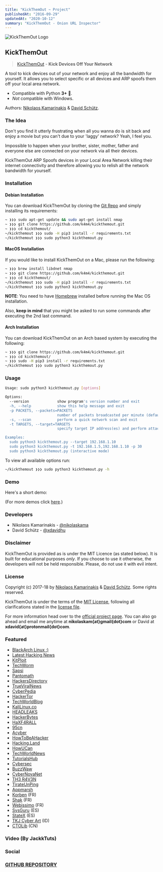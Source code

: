 ```yaml
---
title: "KickThemOut ~ Project"
publishedAt: "2016-09-29"
updatedAt: "2020-10-12"
summary: "KickThemOut - Onion URL Inspector"
---
```



![KickThemOut Logo](kickthemoutproject/kickthemout_small.png)

## KickThemOut

> [KickThemOut](https://nikolaskama.me/kickthemoutproject) - **Kick Devices Off Your Network**

A tool to kick devices out of your network and enjoy all the bandwidth for yourself.
It allows you to select specific or all devices and ARP spoofs them off your local area network.

- Compatible with Python **3+** 🎉.
- *Not* compatible with Windows.

Authors: [Nikolaos Kamarinakis](mailto:nikolaskam@gmail.com) & [David Schütz](mailto:xdavid@protonmail.com).

### The Idea

Don't you find it utterly frustrating when all you wanna do is sit back and enjoy a movie but you can't due to your 'laggy' network? Yeah, I feel you. 

Impossible to happen when your brother, sister, mother, father and everyone else are connected on your network via all their devices.

KickThemOut ARP Spoofs devices in your Local Area Network killing their internet connectivity and therefore allowing you to relish all the network bandwidth for yourself.

### Installation

#### Debian Installation

You can download KickThemOut by cloning the [Git Repo](https://github.com/k4m4/kickthemout) and simply installing its requirements:

```bash
~ ❯❯❯ sudo apt-get update && sudo apt-get install nmap
~ ❯❯❯ git clone https://github.com/k4m4/kickthemout.git
~ ❯❯❯ cd kickthemout/
~/kickthemout ❯❯❯ sudo -H pip3 install -r requirements.txt
~/kickthemout ❯❯❯ sudo python3 kickthemout.py
```

#### MacOS Installation

If you would like to install KickThemOut on a Mac, please run the following:

```bash
~ ❯❯❯ brew install libdnet nmap
~ ❯❯❯ git clone https://github.com/k4m4/kickthemout.git
~ ❯❯❯ cd kickthemout/
~/kickthemout ❯❯❯ sudo -H pip3 install -r requirements.txt
~/kickthemout ❯❯❯ sudo python3 kickthemout.py
```

**NOTE**: You need to have [Homebrew](https://brew.sh/) installed before running the Mac OS installation. 

Also, **keep in mind** that you might be asked to run some commands after executing the 2nd last command.

#### Arch Installation

You can download KickThemOut on an Arch based system by executing the following:

```bash
~ ❯❯❯ git clone https://github.com/k4m4/kickthemout.git
~ ❯❯❯ cd kickthemout/
~ ❯❯❯ sudo -H pip3 install -r requirements.txt
~/kickthemout ❯❯❯ sudo python3 kickthemout.py
```

### Usage

```bash
Usage: sudo python3 kickthemout.py [options]

Options:
  --version             show program's version number and exit
  -h, --help            show this help message and exit
  -p PACKETS, --packets=PACKETS
						number of packets broadcasted per minute (default: 6)
  -s, --scan            perform a quick network scan and exit
  -t TARGETS, --target=TARGETS
						specify target IP address(es) and perform attack

Examples:
  sudo python3 kickthemout.py --target 192.168.1.10 
  sudo python3 kickthemout.py -t 192.168.1.5,192.168.1.10 -p 30
  sudo python3 kickthemout.py (interactive mode)
```

To view all available options run:

```bash
~/kickthemout ❯❯❯ sudo python3 kickthemout.py -h
```

### Demo

Here's a short demo:

<AsciinemaPlayer id="98200" size='medium' speed={1.5} />

(For more demos click [here](https://asciinema.org/~k4m4).)

### Developers

* Nikolaos Kamarinakis - [@nikolaskama](https://twitter.com/nikolaskama)
* David Schütz - [@xdavidhu](https://twitter.com/xdavidhu)

### Disclaimer

KickThemOut is provided as is under the MIT Licence (as stated below). 
It is built for educational purposes *only*. If you choose to use it otherwise, the developers will not be held responsible. Please, do not use it with evil intent.

### License

Copyright (c) 2017-18 by [Nikolaos Kamarinakis](mailto:nikolaskam@gmail.com) & [David Schütz](mailto:xdavid@protonmail.com). Some rights reserved.

KickThemOut is under the terms of the [MIT License](https://www.tldrlegal.com/l/mit), following all clarifications stated in the [license file](https://raw.githubusercontent.com/k4m4/kickthemout/master/LICENSE).

For more information head over to the [official project page](https://nikolaskama.me/kickthemoutproject).
You can also go ahead and email me anytime at **nikolaskam{at}gmail{dot}com** or David at **xdavid{at}protonmail{dot}com**.

### Featured

* [BlackArch Linux :)](https://blackarch.org/tools.html)
* [Latest Hacking News](https://latesthackingnews.com/2017/01/10/kickthemout-tool-to-kick-devices-off-your-network/)
* [KitPloit](https://www.kitploit.com/2017/01/kickthemout-kick-devices-off-your.html)
* [TechWorm](https://www.techworm.net/2017/01/kickthemout-powerful-python-tool-kick-nasties-connected-network.html)
* [Sapsi](https://sapsi.org/kickthemout-kick-devices-off-your-network/)
* [Pantomath](https://www.pantomath.xyz/how-to-prevent-neigbhours-using-youre-wifi-kickthemout/)
* [HackersDirectory](https://hackersdirectory.tk/)
* [TrueViralNews](https://trueviralnews.com/kickthemout-a-tool-to-kick-devices-off-your-network/)
* [CyberPedia](https://cyberpedia.in/how-to-kick-someone-off-your-wifi/)
* [HackerTor](https://hackertor.com/2017/01/09/kickthemout-kick-devices-off-your-network/)
* [TechWorldBlog](https://techworldblog.in/tools-to-kick-devices-off-your-network/)
* [KaliLinux.co](https://kalilinux.co/2017/01/22/kickthemout-kick-devices-off-network/)
* [HEADLEAKS](https://headleaks.com/2017/01/kickthemout-a-powerful-python-tool-to-kick-those-nasties-connected-to-your-network/)
* [HackerBytes](https://www.hackerbytes.net/2017/01/18/kickthemout-script-to-kill-all-wifi-users/)
* [HaXF4RALL](https://haxf4rall.com/2017/01/09/kickthemout-kick-devices-off-your-network/)
* [95cn](https://95cnweb.com/1762.html)
* [Acyber](https://acyber.ir/blog/kickthemout-kick-devices-off-network/)
* [HowToBeAHacker](https://howtobeahacker.tk/tag/kickthemout)
* [Hacking.Land](https://www.hacking.land/2017/01/kickthemout-kick-devices-off-your_11.html)
* [HowUCan](https://howucan.gr/scripts-tools/1504-kickthemout-kick-devices-off-your-network)
* [TechWorldNews](https://www.techworldnews.co/2017/01/kickthemout-tool-to-kick-devices-off.html)
* [TutorialsHub](https://www.tutorialshub.us/kickthemout-kick-devices/)
* [Cybersec](https://www.cybersecsolution.com/kickthemout-tool-to-kick-devices-off-your-network/)
* [BuzzWaw](https://www.buzzwaw.com/2017/01/how-to-kick-someone-off-your-wireless.html)
* [CyberNovaNet](https://cybernovanet.wordpress.com/2017/01/09/kickthemout-kick-devices-off-your-network/)
* [TH3 R4V3N](https://th3-r4v3n.blogspot.gr/2017/01/kickthemout-kick-devices-off-your.html)
* [TirateUnPing](https://tirateunping.wordpress.com/2017/01/09/kickthemout-kick-devices-off-your-network/)
* [Appmarsh](https://www.appmarsh.com/kickthemout-kick-devices-off-your-network/)
* [Korben](https://korben.info/deconnecter-machine-a-distance.html) (FR)
* [Shak](https://www.shak.fr/blog/kickthemout-deconnectez-les-tous/) (FR)
* [Webissimo](https://webissimo.biz/kickthemout-deconnectez-les-tous-2/) (FR)
* [SysGuru](https://www.sysguru.org/kickthemout-echalos-a-todos/) (ES)
* [StateX](https://infostatex.blogspot.gr/2017/01/kickthemout-echalos-todos.html) (ES)
* [TKJ Cyber Art](https://www.tkjcyberart.org/2017/01/tutorial-tool-kickthemout-kick-devices.html) (ID)
* [CTOLib](https://www.ctolib.com/kickthemout.html) (CN)

### Video (By JackkTuts)

<YoutubePlayer id="n6G3Nw4qDzg" />

### Social

<FacebookPost
	href="https%3A%2F%2Fwww.facebook.com%2Fethicalhackingnewsandtutorials%2Fposts%2F1367308333308721"
	height="410px"
/>

<Tweet id="818467654717476864" />

### [GITHUB REPOSITORY](https://github.com/k4m4/kickthemout)
